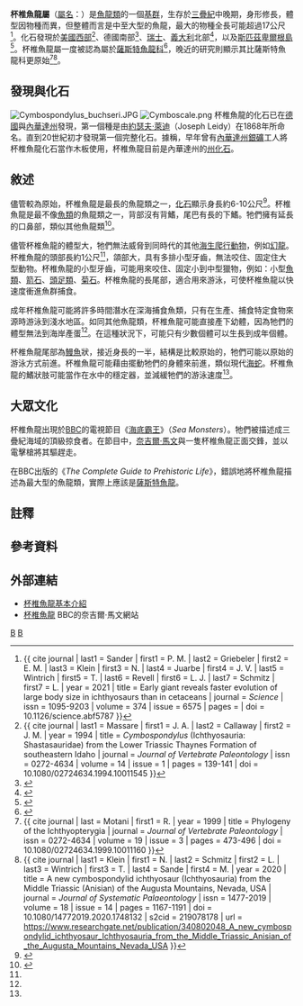 {{noteTA
|G1=Unit
|1=zh:斯匹次卑爾根; zh-hans:斯匹次卑尔根; zh-hant:斯匹茲卑爾根;
}}
{{Automatic taxobox
| taxon = Cymbospondylus
| authority = [[約瑟夫·萊迪|Leidy]], 1868
| fossil_range = [[三疊紀|三疊紀]]中期至後期，{{Fossil range|240|210}}
| image = [[File:Cymbospondylus_BW.jpg|260px]]
| image_caption = 杯椎魚龍的想像圖
| type_species = '''魚形杯椎魚龍<br />''Cymbospondylus piscosus'''''
| type_species_authority = Leidy, 1868
| subdivision_ranks = 其他[[物種|物種]]
| subdivision =
*'''布氏杯椎魚龍 ''C. buchseri''''' <small>Sander, 1989</small>
*'''尼氏杯椎魚龍 ''C. nichollsi''''' <small>Fröbisch ''et al.'', 2006</small>
*'''杜氏杯椎魚龍 ''C. duelferi''''' <small>Klein ''et al.'', 2020</small>
*'''楊氏杯椎魚龍 ''C. youngorum''''' <small>Sander ''et al.'', 2021</small>
*？'''''C. natans''''' <small>Merriam, 1908</small>
*？'''德國杯椎魚龍 ''C. germanicus'''''? <small>Huene, 1916</small>
*？'''內華達杯椎魚龍 ''C. nevadanus'''''? <small>Merriam, 1908</small>
*？'''嬌小杯椎魚龍 ''C. parvus''''' <small>Huene, 1916</small>
*？'''大杯椎魚龍 ''C. petrinus''''' <small>Leidy, 1868</small>
}}

'''杯椎魚龍屬'''（[[學名|屬名]]：{{snamei|Cymbospondylus}}{{noteTag|1=由[[拉丁文|拉丁文]]的 {{lang|la|[[wiktionary:cymba#Latin|''cymba'']]}} （船）與 {{lang|la|[[wiktionary:spondylus#Latin|''spondylus'']]}} （脊椎骨）組成，形容脊椎骨兩側略為內凹，底部幾近平坦的形態<ref>{{cite journal | last = Leidy | first1 = J. | year = 1868 | title = Notice of Some Reptilian Remains from Nevada | journal = ''Proceedings of the Academy of Natural Sciences of Philadelphia'' | issn = 0097-3157 | volume = 20 | pages = 177-178 | url = https://www.biodiversitylibrary.org/item/37631#page/185/mode/1up | access-date = 2021-12-25 | archive-date = 2020-08-11 | archive-url = https://web.archive.org/web/20200811014754/https://www.biodiversitylibrary.org/item/37631#page/185/mode/1up | dead-url = no }}</ref>。中文譯作杯椎魚龍可能是將屬名中的 ''cymbo'' 作 {{lang|la|[[wiktionary:cymbium#Latin|''cymbium'']]}} 解，指一種外形像小艇的酒器。}}）是[[魚龍類|魚龍類]]的一個[[基群|基群]]，生存於[[三疊紀|三疊紀]]中晚期，身形修長，體型因物種而異，但整體而言是中至大型的魚龍，最大的物種全長可能超過17公尺<ref>{{ cite journal | last1 = Sander | first1 = P. M. | last2 = Griebeler | first2 = E. M. | last3 = Klein | first3 = N. | last4 = Juarbe | first4 = J. V. | last5 = Wintrich | first5 = T. | last6 = Revell | first6 = L. J. | last7 = Schmitz | first7 = L. | year = 2021 | title = Early giant reveals faster evolution of large body size in ichthyosaurs than in cetaceans | journal = ''Science'' | issn = 1095-9203 | volume = 374 | issue = 6575 | pages = | doi = 10.1126/science.abf5787 }}</ref>。化石發現於[[美國西部|美國西部]]<ref>{{ cite journal | last1 = Massare | first1 = J. A. | last2 = Callaway | first2 = J. M. | year = 1994 | title = ''Cymbospondylus'' (Ichthyosauria: Shastasauridae) from the Lower Triassic Thaynes Formation of southeastern Idaho | journal = ''Journal of Vertebrate Paleontology'' | issn = 0272-4634 | volume = 14 | issue = 1 | pages = 139-141 | doi = 10.1080/02724634.1994.10011545 }}</ref>、德國南部<ref>{{cite journal | last = Huene | first = F. v. | year = 1916 | title = Beiträge zur Kenntnis der Ichthyosaurier im deutschen Muschelkalk | journal = ''Palaeontographica'' | volume = 62 | pages = 1-68 | url = https://www.biodiversitylibrary.org/item/110906#page/35/mode/1up | access-date = 2021-12-25 | archive-date = 2021-05-06 | archive-url = https://web.archive.org/web/20210506205643/https://www.biodiversitylibrary.org/item/110906#page/35/mode/1up | dead-url = no }}</ref>、[[瑞士|瑞士]]、[[義大利|義大利]]北部<ref>{{cite journal | last = Sander | first1 = P. M. | year = 1989 | title = The large ichthyosaur ''Cymbospondylus buchseri'', sp. nov., from the Middle Triassic of Monte San Giorgio (Switzerland), with a survey of the genus in Europe | journal = ''Journal of Vertebrate Paleontology'' | issn = 0272-4634 | volume = 9 | issue = 2 | pages = 163-173 | doi = 10.1080/02724634.1989.10011750 | url = https://www.researchgate.net/publication/254313617_The_large_ichthyosaur_Cymbospondylus_buchseri_sp_nov_from_the_Middle_Triassic_of_Monte_San_Giorgio_Switzerland_with_a_survey_of_the_genus_in_Europe | access-date = 2021-12-25 | archive-date = 2021-12-25 | archive-url = https://web.archive.org/web/20211225201125/https://www.researchgate.net/publication/254313617_The_large_ichthyosaur_Cymbospondylus_buchseri_sp_nov_from_the_Middle_Triassic_of_Monte_San_Giorgio_Switzerland_with_a_survey_of_the_genus_in_Europe | dead-url = no }}</ref>，以及[[斯匹茲卑爾根島|斯匹茲卑爾根島]]<ref>{{cite journal | last = Sander | first1 = P. M. | year = 1992 | title = ''Cymbospondylus'' (Shastasauridae: Ichthyosauria) from the Middle Triassic of Spitsbergen: filling a paleobiogeographic gap | journal = ''Journal of Paleontology'' | issn = 0022-3360 | volume = 66 | issue = 2 | pages = 332-337 | doi = 10.1017/S0022336000033825 | url = https://www.researchgate.net/publication/260391769_Cymbospondylus_Shastasauridae_Ichthyosauria_from_the_Middle_Triassic_of_Spitsbergen_filling_a_paleobiogeographic_gap | access-date = 2021-12-25 | archive-date = 2021-12-25 | archive-url = https://web.archive.org/web/20211225201131/https://www.researchgate.net/publication/260391769_Cymbospondylus_Shastasauridae_Ichthyosauria_from_the_Middle_Triassic_of_Spitsbergen_filling_a_paleobiogeographic_gap | dead-url = no }}</ref>。杯椎魚龍屬一度被認為屬於[[薩斯特魚龍科|薩斯特魚龍科]]<ref>{{cite book | last = Merriam | first = J. C. | year = 1908 | title = ''Triassic Ichthyosauria: with special reference to the American forms'' | series = Memoirs of the University of California | volume = 1 | publisher = University of California Press | pages = 196 pp. | url = https://www.biodiversitylibrary.org/bibliography/20827 | access-date = 2021-12-25 | archive-date = 2020-11-05 | archive-url = https://web.archive.org/web/20201105134431/https://www.biodiversitylibrary.org/bibliography/20827 | dead-url = no }}</ref>，晚近的研究則顯示其比薩斯特魚龍科更原始<ref>{{ cite journal | last = Motani | first1 = R. | year = 1999 | title = Phylogeny of the Ichthyopterygia | journal = ''Journal of Vertebrate Paleontology'' | issn = 0272-4634 | volume = 19 | issue = 3 | pages = 473-496 | doi = 10.1080/02724634.1999.10011160 }}</ref><ref>{{ cite journal | last1 = Klein | first1 = N. | last2 = Schmitz | first2 = L. | last3 = Wintrich | first3 = T. | last4 = Sande | first4 = M. | year = 2020 | title = A new cymbospondylid ichthyosaur (Ichthyosauria) from the Middle Triassic (Anisian) of the Augusta Mountains, Nevada, USA | journal = ''Journal of Systematic Palaeontology'' | issn = 1477-2019 | volume = 18 | issue = 14 | pages = 1167-1191 | doi = 10.1080/14772019.2020.1748132 | s2cid = 219078178 | url = https://www.researchgate.net/publication/340802048_A_new_cymbospondylid_ichthyosaur_Ichthyosauria_from_the_Middle_Triassic_Anisian_of_the_Augusta_Mountains_Nevada_USA }}</ref>。

==發現與化石==
[[File:Cymbospondylus_buchseri.JPG|thumb]]
[[File:Cymboscale.png|thumb]]
杯椎魚龍的化石已在[[德國|德國]]與[[內華達州|內華達州]]發現，第一個種是由[[約瑟夫·萊迪|約瑟夫·萊迪]]（Joseph Leidy）在1868年所命名。直到20世紀初才發現第一個完整化石。據稱，早年曾有[[內華達州|內華達州]][[銀礦|銀礦]]工人將杯椎魚龍化石當作木板使用，杯椎魚龍目前是內華達州的[[州化石|州化石]]。

==敘述==
儘管較為原始，杯椎魚龍是最長的魚龍類之一，[[化石|化石]]顯示身長約6-10公尺<ref name="bbc">{{cite web|url=http://www.bbc.co.uk/science/seamonsters/factfiles/cymbospondylus.shtml|title=Cymbospondylus|accessdate=2009-05-25|publisher=''BBC - Science & Nature|archive-date=2020-02-26|archive-url=https://web.archive.org/web/20200226141619/http://www.bbc.co.uk/science/seamonsters/factfiles/cymbospondylus.shtml|dead-url=no}}</ref>。杯椎魚龍是最不像[[魚類|魚類]]的魚龍類之一，背部沒有背鰭，尾巴有長的下鰭。牠們擁有延長的口鼻部，類似其他魚龍類<ref name=EoDP>{{cite book |editor=Palmer, D.|year=1999 |title= The Marshall Illustrated Encyclopedia of Dinosaurs and Prehistoric Animals|publisher= Marshall Editions|location=London|page= 78|isbn= 1-84028-152-9}}</ref>。

儘管杯椎魚龍的體型大，牠們無法威脅到同時代的其他[[海生爬行動物|海生爬行動物]]，例如[[幻龍|幻龍]]。杯椎魚龍的頭部長約1公尺<ref name="bbc" />，頜部大，具有多排小型牙齒，無法咬住、固定住大型動物。杯椎魚龍的小型牙齒，可能用來咬住、固定小到中型獵物，例如：小型[[魚類|魚類]]、[[箭石|箭石]]、[[頭足類|頭足類]]、[[菊石|菊石]]。杯椎魚龍的長尾部，適合用來游泳，可使杯椎魚龍以快速度衝進魚群捕食。

成年杯椎魚龍可能將許多時間潛水在深海捕食魚類，只有在生產、捕食特定食物來源時游泳到淺水地區。如同其他魚龍類，杯椎魚龍可能直接產下幼體，因為牠們的體型無法到海岸產蛋<ref name="bbc" />。在這種狀況下，可能只有少數個體可以生長到成年個體。

杯椎魚龍尾部為[[鰻魚|鰻魚]]狀，接近身長的一半，結構是比較原始的，牠們可能以原始的游泳方式前進。杯椎魚龍可能藉由擺動牠們的身體來前進，類似現代[[海蛇|海蛇]]。杯椎魚龍的鰭狀肢可能當作在水中的穩定器，並減緩牠們的游泳速度<ref name=EoDP/>。

==大眾文化==
杯椎魚龍出現於[[BBC|BBC]]的電視節目《[[海底霸王|海底霸王]]》（''Sea Monsters''）。牠們被描述成三疊紀海域的頂級掠食者。在節目中，[[奈吉爾·馬文|奈吉爾·馬文]]與一隻杯椎魚龍正面交鋒，並以電擊槍將其驅趕走。

在BBC出版的《''The Complete Guide to Prehistoric Life''》，錯誤地將杯椎魚龍描述為最大型的魚龍類，實際上應該是[[薩斯特魚龍|薩斯特魚龍]]。

==註釋==
{{NoteFoot}}

==參考資料==
{{reflist|2}}

==外部連結==
*[http://www.bbc.co.uk/science/seamonsters/factfiles/cymbospondylus.shtml 杯椎魚龍基本介紹] {{Wayback|url=http://www.bbc.co.uk/science/seamonsters/factfiles/cymbospondylus.shtml |date=20200226141619 }}
*[https://web.archive.org/web/20070929015727/http://www.nigelmarven.com/photo_gallery.asp?g=1&id=19 杯椎魚龍] BBC的奈吉爾·馬文網站
{{魚龍形下綱|I.}}
{{Taxonbar|from=Q133027}}

[[Category:三疊紀爬行動物|B]]
[[Category:魚龍目|B]]